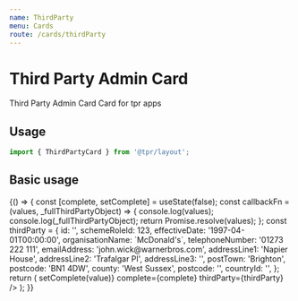 ```yaml
---
name: ThirdParty
menu: Cards
route: /cards/thirdParty
---
```



# Third Party Admin Card

Third Party Admin Card Card for tpr apps

## Usage

```js
import { ThirdPartyCard } from '@tpr/layout';
```

## Basic usage

<Playground>
	{() => {
		const [complete, setComplete] = useState(false);
		const callbackFn = (values, _fullThirdPartyObject) => {
			console.log(values);
			console.log(_fullThirdPartyObject);
			return Promise.resolve(values);
		};
		const thirdParty = {
			id: '',
			schemeRoleId: 123,
			effectiveDate: '1997-04-01T00:00:00',
			organisationName: `McDonald's`,
			telephoneNumber: '01273 222 111',
			emailAddress: 'john.wick@warnerbros.com',
			addressLine1: 'Napier House',
			addressLine2: 'Trafalgar Pl',
			addressLine3: '',
			postTown: 'Brighton',
			postcode: 'BN1 4DW',
			county: 'West Sussex',
			postcode: '',
			countryId: '',
		};
		return (
			<ThirdPartyCard
				onRemove={callbackFn}
				onCorrect={(value) => setComplete(value)}
				complete={complete}
				thirdParty={thirdParty}
			/>
		);
	}}
</Playground>
